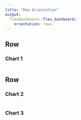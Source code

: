 ```yaml
---
title: "Row Orientation"
output: 
  flexdashboard::flex_dashboard:
    orientation: rows
---
```

    
Row
-------------------------------------
    
### Chart 1
    
```r

```
   
Row
-------------------------------------
    
### Chart 2
    
```r

```
    
### Chart 3

```r

```